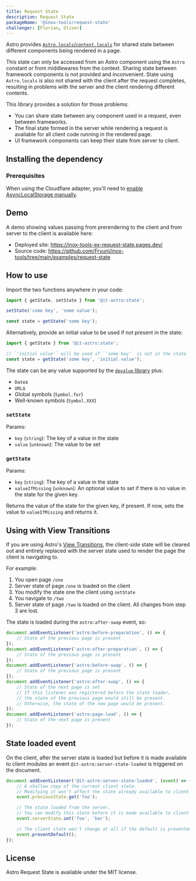 ```yaml
---
title: Request State
description: Request State
packageName: '@inox-tools/request-state'
challenger: [Florian, Oliver]
---
```


Astro provides [`Astro.locals`/`context.locals`](https://docs.astro.build/en/reference/api-reference/#astrolocals) for shared state between different components being rendered in a page.

This state can only be accessed from an Astro component using the `Astro` constant or from middlewares from the context. Sharing state between framework components is not provided and inconvenient. State using `Astro.locals` is also not shared with the client after the request completes, resulting in problems with the server and the client rendering different contents.

This library provides a solution for those problems:

- You can share state between any component used in a request, even between frameworks.
- The final state formed in the server while rendering a request is available for all client code running in the rendered page.
- UI framework components can keep their state from server to client.

## Installing the dependency


<PackageManagers type="exec" pkg="astro" args="add @inox-tools/request-state" />

### Prerequisites

When using the Cloudflare adapter, you'll need to [enable AsyncLocalStorage manually](https://developers.cloudflare.com/workers/runtime-apis/nodejs/#enable-only-asynclocalstorage).

## Demo

A demo showing values passing from prerendering to the client and from server to the client is available here:

- Deployed site: https://inox-tools-ex-request-state.pages.dev/
- Source code: https://github.com/Fryuni/inox-tools/tree/main/examples/request-state

## How to use

Import the two functions anywhere in your code:

```ts
import { getState, setState } from '@it-astro:state';

setState('some key', 'some value');

const state = getState('some key');
```

Alternatively, provide an initial value to be used if not present in the state:

```ts
import { getState } from '@it-astro:state';

// `'initial value'` will be used if `'some key'` is not in the state
const state = getState('some key', 'initial value');
```

The state can be any value supported by the [`devalue` library](https://www.npmjs.com/package/devalue) plus:

- `Date`s
- `URL`s
- Global symbols (`Symbol.for`)
- Well-known symbols (`Symbol.XXX`)

### `setState`

Params:

- `key` (`string`): The key of a value in the state
- `value` (`unknown`): The value to be set

### `getState`

Params:

- `key` (`string`): The key of a value in the state
- `valueIfMissing` (`unknown`): An optional value to set if there is no value in the state for the given key.

Returns the value of the state for the given key, if present. If now, sets the value to `valueIfMissing` and returns it.

## Using with View Transitions

If you are using Astro's [View Transitions](https://docs.astro.build/en/guides/view-transitions/), the client-side state will be cleared out and entirely replaced with the server state used to render the page the client is navigating to.

For example:

1. You open page `/one`
2. Server state of page `/one` is loaded on the client
3. You modify the state one the client using `setState`
4. You navigate to `/two`
5. Server state of page `/two` is loaded on the client. All changes from step 3 are lost.

The state is loaded during the `astro:after-swap` event, so:

```ts
document.addEventListener('astro:before-preparation', () => {
	// State of the previous page is present
});
document.addEventListener('astro:after-preparation', () => {
	// State of the previous page is present
});
document.addEventListener('astro:before-swap', () => {
	// State of the previous page is present
});
document.addEventListener('astro:after-swap', () => {
	// State of the next page is set
	// If this listener was registered before the state loader,
	// the state of the previous page would still be present.
	// Otherwise, the state of the new page would be present.
});
document.addEventListener('astro:page-load', () => {
	// State of the next page is present
});
```

## State loaded event

On the client, after the server state is loaded but before it is made available to client modules an event `@it-astro:server-state-loaded` is triggered on the document.

```ts
document.addEventListener('@it-astro:server-state-loaded', (event) => {
	// A shallow copy of the current client state.
	// Modifying it won't affect the state already available to client modules.
	event.previousState.get('foo');

	// The state loaded from the server.
	// You can modify this state before it is made available to client modules.
	event.serverState.set('foo', 'bar');

	// The client state won't change at all if the default is prevented.
	event.preventDefault();
});
```

## License

Astro Request State is available under the MIT license.
